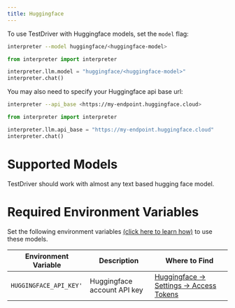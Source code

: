 ```yaml
---
title: Huggingface
---
```


To use TestDriver with Huggingface models, set the `model` flag:

<CodeGroup>

```bash Terminal
interpreter --model huggingface/<huggingface-model>
```

```python Python
from interpreter import interpreter

interpreter.llm.model = "huggingface/<huggingface-model>"
interpreter.chat()
```

</CodeGroup>

You may also need to specify your Huggingface api base url:
<CodeGroup>

```bash Terminal
interpreter --api_base <https://my-endpoint.huggingface.cloud>
```

```python Python
from interpreter import interpreter

interpreter.llm.api_base = "https://my-endpoint.huggingface.cloud"
interpreter.chat()
```

</CodeGroup>

# Supported Models

TestDriver should work with almost any text based hugging face model.

# Required Environment Variables

Set the following environment variables [(click here to learn how)](https://chat.openai.com/share/1062cdd8-62a1-4aa8-8ec9-eca45645971a) to use these models.

| Environment Variable   | Description                 | Where to Find                                                                      |
| ---------------------- | --------------------------- | ---------------------------------------------------------------------------------- |
| `HUGGINGFACE_API_KEY'` | Huggingface account API key | [Huggingface -> Settings -> Access Tokens](https://huggingface.co/settings/tokens) |
